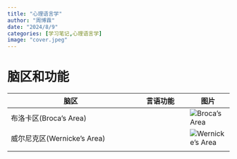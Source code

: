 ```yaml
---
title: "心理语言学"
author: "周博霖"
date: "2024/8/9"
categories: [学习笔记,心理语言学]
image: "cover.jpeg"
---
```


# 脑区和功能

| 脑区                      	| 言语功能 	| 图片 	                                        |
|------------------------   	|----------	|------	                                        |
| 布洛卡区(Broca's Area)    	|          	| ![Broca's Area](Broca's Area.jpg)         	|
| 威尔尼克区(Wernicke's Area)   |          	| ![Wernicke's Area](Wernicke's Area.jpg)     	|
|                        	    |          	|                                           	|
